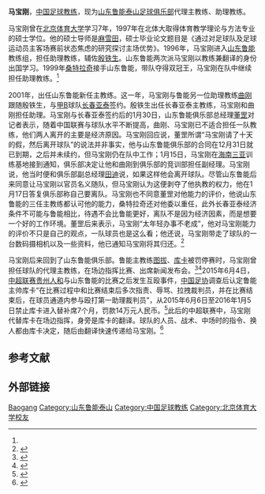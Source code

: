 {{Infobox football biography
| name        = 马宝刚
| fullname    = 
| image       = 
| birth_date  = {{birth date and age|1966|12|29}}<ref name=lnts>{{cite web|title=助理教练马宝刚|url=http://www.lnts.com.cn/portal.php?mod=view&eid=7|website=山东鲁能泰山足球俱乐部|accessdate=2015-10-25|deadurl=yes|archiveurl=https://web.archive.org/web/20140517032918/http://www.lnts.com.cn/portal.php?mod=view&eid=7|archivedate=2014-05-17}}</ref>
| birth_place = 
| height      = {{height|m=1.74}}<ref name=lnts/>
| position    = 
| currentclub = 
| clubnumber  = 
| youthyears  = 
| youthclubs  = 
| years1      = 
| clubs1      = 
| manageryears1 = 1996 - 2000
| managerclubs1 = [[山东鲁能泰山|山东鲁能泰山]] (助理教练)
| manageryears2 = 2001
| managerclubs2 = [[长春亚泰|长春亚泰]] (助理教练)
| manageryears3 = 2002 - 2015
| managerclubs3 = 山东鲁能泰山 (助理教练)
| manageryears4 = 2016 
| managerclubs4 = 山东鲁能泰山 (领队)
| manageryears5 = 2017 
| managerclubs5 = 山东鲁能泰山 (竞训部)
| manageryears6 = 2017 -
| managerclubs6 = [[河南建业|河南建业]] (中方教练组组长)
| club-update = 
| ntupdate    = 
}}
'''马宝刚'''{{BD|1966年|12月29日}}，[[中国|中国]][[足球教练|足球教练]]，现为[[山东鲁能泰山足球俱乐部|山东鲁能泰山足球俱乐部]]代理主教练、助理教练。

马宝刚曾在[[北京体育大学|北京体育大学]]学习7年，1997年在北体大取得体育教学理论与方法专业的硕士学位。他的硕士导师是[[麻雪田|麻雪田]]，硕士毕业论文题目是《通过对足球队及足球运动员主客场赛前状态焦虑的研究探讨主场优势》。1996年，马宝刚进入[[山东鲁能|山东鲁能]]教练组，担任助理教练，辅佐[[殷铁生|殷铁生]]。山东鲁能两次派马宝刚以教练兼翻译的身份出国学习。1999年[[桑特拉奇|桑特拉奇]]接手山东鲁能，带队夺得双冠王，马宝刚在队中继续担任助理教练。<ref name=dongg/>

2001年，{{link-en|鲍里斯·伊格纳季耶夫|Boris Ignatyev|鲍里斯}}出任山东鲁能新任主教练。这一年，马宝刚与鲁能另一位助理教练[[曲刚|曲刚]]跟随殷铁生，与[[甲B|甲B]]球队[[长春亚泰|长春亚泰]]签约。殷铁生出任长春亚泰主教练，马宝刚和曲刚担任助理。马宝刚与长春亚泰签约后的1月30日，山东鲁能俱乐部总经理[[董罡|董罡]]对记者表示，随着中国联赛与球队水平不断提高，曲刚、马宝刚已不适合担任一队教练，他们两人离开的主要是经济原因。马宝刚回应说，董罡所谓“马宝刚请了十天的假，然后离开球队”的说法并非事实，他与山东鲁能俱乐部的合同在12月31日就已到期，之后并未续约，但马宝刚仍在队中工作；1月15日，马宝刚在[[海南|海南]][[三亚|三亚]]训练基地接到通知，俱乐部决定让他和曲刚到俱乐部的竞训部担任副经理。马宝刚说，他当时便和俱乐部副总经理[[田迪|田迪]]说，如果这样他会离开球队。尽管山东鲁能后来同意让马宝刚以官员名义随队，但马宝刚认为这便剥夺了他执教的权力，他在1月17日答复俱乐部称自己要离队。马宝刚也不同意董罡对他能力的评价，他说山东鲁能的三任主教练都认可他的能力，桑特拉奇还对他委以重任，此外长春亚泰经济条件不可能与鲁能相比，待遇不会比鲁能更好，离队不是因为经济因素，而是想要一个好的工作环境。董罡后来表示，马宝刚“太年轻办事不老成”，他对马宝刚能力的评价不只是自己的观点，一队球员也是这么看；他还说，马宝刚带走了球队的一台数码摄相机以及一些资料，他已通知马宝刚将其归还。<ref name=dongg>{{cite news|title=被指责水平不够 原鲁能队助教马宝刚“炮轰”董罡|url=http://sports.sina.com.cn/b/05111549.shtml|accessdate=2015-10-25|agency=体育晨报|date=2001-02-05|archive-date=2016-03-04|archive-url=https://web.archive.org/web/20160304114714/http://sports.sina.com.cn/b/05111549.shtml|dead-url=no}}</ref>

马宝刚后来回到了山东鲁能俱乐部。鲁能主教练[[留比萨·图巴科维奇|图拔]]、[[库卡_(足球教练)|库卡]]被罚停赛时，马宝刚曾担任球队的代理主教练，在场边指挥比赛、出席新闻发布会。<ref>{{cite news|title=鲁能惨败代理主帅发疑问 马宝刚：吃了赛制的亏|url=http://sports.sohu.com/20070524/n250191514.shtml|accessdate=2015-10-25|agency=京华时报|date=2007-05-24|archive-date=2016-03-04|archive-url=https://web.archive.org/web/20160304205530/http://sports.sohu.com/20070524/n250191514.shtml|dead-url=no}}</ref><ref>{{cite news|title=代理主帅：图拔禁赛有影响 称赞金德感谢球迷助威|url=http://sports.sina.com.cn/j/2009-06-28/05414454526.shtml|accessdate=2015-10-25|agency=济南时报|date=2009-06-28|archive-date=2016-03-04|archive-url=https://web.archive.org/web/20160304114401/http://sports.sina.com.cn/j/2009-06-28/05414454526.shtml|dead-url=no}}</ref>2015年6月4日，[[中超联赛|中超联赛]][[贵州人和|贵州人和]]与山东鲁能的比赛之后发生互殴事件，[[中国足协|中国足协]]调查后认定鲁能主帅库卡“在比赛过程中和比赛结束后多次指责、辱骂、拉拽裁判员，并在比赛结束后，在球员通道内参与殴打第一助理裁判员”，从2015年6月6日至2016年1月5日禁止库卡进入替补席7个月，罚款14万元人民币。<ref>{{cite news|title=库卡被禁赛7个月|url=http://gzdaily.dayoo.com/html/2015-06/20/content_2952178.htm|accessdate=2015-10-25|agency=广州日报|date=2015-06-20|deadurl=yes|archiveurl=https://web.archive.org/web/20150620095146/http://gzdaily.dayoo.com/html/2015-06/20/content_2952178.htm|archivedate=2015-06-20}}</ref>此后的中超联赛中，马宝刚代替库卡在场边指挥，身旁是库卡的翻译。球队的人员、战术、中场时的指令、换人都由库卡决定，随后由翻译快速传递给马宝刚。<ref>{{cite news|title=就不换帅，鲁能硬气何来？|url=http://www.goalchina.net/football/shownews.php?id=44199|accessdate=2015-10-25|agency=劲球网|date=2015-09-24}}{{dead link|date=2018年5月 |bot=InternetArchiveBot |fix-attempted=yes }}</ref>

==参考文献==
{{Reflist|2}}

== 外部链接 ==
{{2015年中超分类名单山东}}

{{DEFAULTSORT:Ma Baogang}}
[[Category:马姓|Baogang]]
[[Category:山东鲁能泰山|Category:山东鲁能泰山]]
[[Category:中国足球教练|Category:中国足球教练]]
[[Category:北京体育大学校友|Category:北京体育大学校友]]